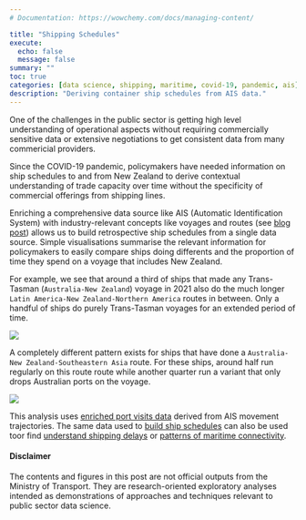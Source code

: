 ```yaml
---
# Documentation: https://wowchemy.com/docs/managing-content/

title: "Shipping Schedules"
execute:
  echo: false
  message: false
summary: ""
toc: true
categories: [data science, shipping, maritime, covid-19, pandemic, ais]
description: "Deriving container ship schedules from AIS data."
---
```


One of the challenges in the public sector is getting high level understanding of operational aspects without requiring commercially sensitive data or extensive negotiations to get consistent data from many commericial providers. 

Since the COVID-19 pandemic, policymakers have needed information on ship schedules to and from New Zealand to derive contextual understanding of trade capacity over time without the specificity of commercial offerings from shipping lines. 

Enriching a comprehensive data source like AIS (Automatic Identification System) with industry-relevant concepts like voyages and routes (see [blog post](https://shriv-portfolio.netlify.app/post/maritime-data-enrichment/)) allows us to build retrospective ship schedules from a single data source. Simple visualisations summarise the relevant information for policymakers to easily compare ships doing differents and the proportion of time they spend on a voyage that includes New Zealand. 

For example, we see that around a third of ships that made any Trans-Tasman (`Australia-New Zealand`) voyage in 2021 also do the much longer `Latin America-New Zealand-Northern America` routes in between. Only a handful of ships do purely Trans-Tasman voyages for an extended period of time. 

![](shipping-schedules-trans-tasman.png)

A completely different pattern exists for ships that have done a `Australia-New Zealand-Southeastern Asia` route. For these ships, around half run regularly on this route route while another quarter run a variant that only drops Australian ports on the voyage. 

![](shipping-schedules-seasia.png)


This analysis uses [enriched port visits data](https://shriv-portfolio.netlify.app/articles/maritime-data-enrichment/) derived from AIS movement trajectories. The same data used to [build ship schedules](https://shriv-portfolio.netlify.app/projects/shipping-schedules/) can also be used toor find [understand shipping delays](https://shriv-portfolio.netlify.app/projects/shipping-delays/) or [patterns of maritime connectivity](https://shriv-portfolio.netlify.app/projects/maritime-connectivity/).

#### Disclaimer
The contents and figures in this post are not official outputs from the Ministry of Transport. They are research-oriented exploratory analyses intended as demonstrations of approaches and techniques relevant to public sector data science. 